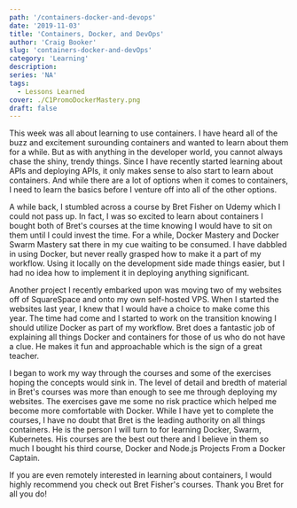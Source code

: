```yaml
---
path: '/containers-docker-and-devops'
date: '2019-11-03'
title: 'Containers, Docker, and DevOps'
author: 'Craig Booker'
slug: 'containers-docker-and-devOps'
category: 'Learning'
description:
series: 'NA'
tags:
  - Lessons Learned
cover: ./C1PromoDockerMastery.png
draft: false
---
```


This week was all about learning to use containers. I have heard all of the buzz and excitement surounding containers and wanted to learn about them for a while. But as with anything in the developer world, you cannot always chase the shiny, trendy things. Since I have recently started learning about APIs and deploying APIs, it only makes sense to also start to learn about containers. And while there are a lot of options when it comes to containers, I need to learn the basics before I venture off into all of the other options.

A while back, I stumbled across a course by Bret Fisher on Udemy which I could not pass up. In fact, I was so excited to learn about containers I bought both of Bret's courses at the time knowing I would have to sit on them until I could invest the time. For a while, Docker Mastery and Docker Swarm Mastery sat there in my cue waiting to be consumed. I have dabbled in using Docker, but never really grasped how to make it a part of my workflow. Using it locally on the development side made things easier, but I had no idea how to implement it in deploying anything significant.

Another project I recently embarked upon was moving two of my websites off of SquareSpace and onto my own self-hosted VPS. When I started the websites last year, I knew that I would have a choice to make come this year. The time had come and I started to work on the transition knowing I should utilize Docker as part of my workflow. Bret does a fantastic job of explaining all things Docker and containers for those of us who do not have a clue. He makes it fun and approachable which is the sign of a great teacher.

I began to work my way through the courses and some of the exercises hoping the concepts would sink in. The level of detail and bredth of material in Bret's courses was more than enough to see me through deploying my websites. The exercises gave me some no risk practice which helped me become more comfortable with Docker. While I have yet to complete the courses, I have no doubt that Bret is the leading authority on all things containers. He is the person I will turn to for learning Docker, Swarm, Kubernetes. His courses are the best out there and I believe in them so much I bought his third course, Docker and Node.js Projects From a Docker Captain.

If you are even remotely interested in learning about containers, I would highly recommend you check out Bret Fisher's courses. Thank you Bret for all you do!
